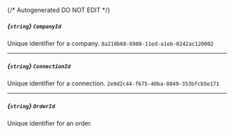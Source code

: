 {/* Autogenerated DO NOT EDIT  */}
##### *{`string`}* `CompanyId`
Unique identifier for a company.
`8a210b68-6988-11ed-a1eb-0242ac120002`

---
##### *{`string`}* `ConnectionId`
Unique identifier for a connection.
`2e9d2c44-f675-40ba-8049-353bfcb5e171`

---
##### *{`string`}* `OrderId`
Unique identifier for an order.


